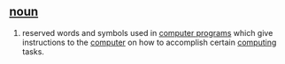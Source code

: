 == [[noun]] ==
#reserved words and symbols used in [[computer program]]s which give instructions to the [[computer]] on how to accomplish certain [[computing]] tasks.